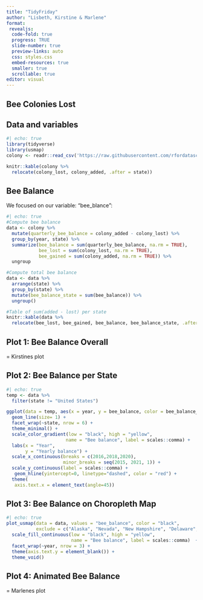 ```yaml
---
title: "TidyFriday"
author: "Lisbeth, Kirstine & Marlene"
format: 
 revealjs: 
  code-fold: true
  progress: TRUE
  slide-number: true
  preview-links: auto
  css: styles.css
  embed-resources: true
  smaller: true
  scrollable: true
editor: visual
---
```


## Bee Colonies Lost {background-color="black" background-image="https://media0.giphy.com/media/v1.Y2lkPTc5MGI3NjExazh3NTdlZ3ptbGJwa2oyeTJ3MjU1aTJoOTkxMTI2MTllYWZiczRkdyZlcD12MV9pbnRlcm5hbF9naWZfYnlfaWQmY3Q9Zw/Yr5cLTZS4Gp3CQRVHs/giphy.webp" background-size="400px"}

## Data and variables {.smaller}

```r
#| echo: true
library(tidyverse)
library(usmap)
colony <- readr::read_csv('https://raw.githubusercontent.com/rfordatascience/tidytuesday/master/data/2022/2022-01-11/colony.csv')

knitr::kable(colony %>% 
  relocate(colony_lost, colony_added, .after = state))
```

## Bee Balance

We focused on our variable: "bee_blance":

```r
#| echo: true
#Compute bee balance
data <- colony %>%
  mutate(quarterly_bee_balance = colony_added - colony_lost) %>%
  group_by(year, state) %>%
  summarize(bee_balance = sum(quarterly_bee_balance, na.rm = TRUE),
            bee_lost = sum(colony_lost, na.rm = TRUE),
            bee_gained = sum(colony_added, na.rm = TRUE)) %>%
  ungroup

#Compute total bee balance
data <- data %>%
  arrange(state) %>%
  group_by(state) %>%
  mutate(bee_balance_state = sum(bee_balance)) %>%
  ungroup()

#Table of sum(added - lost) per state
knitr::kable(data %>% 
  relocate(bee_lost, bee_gained, bee_balance, bee_balance_state, .after = state))

```

## Plot 1: Bee Balance Overall

= Kirstines plot

## Plot 2: Bee Balance per State

```r
#| echo: true
temp <- data %>%
  filter(state != "United States")

ggplot(data = temp, aes(x = year, y = bee_balance, color = bee_balance_state)) + 
  geom_line(size= 1) +
  facet_wrap(~state, nrow = 6) +
  theme_minimal() +
  scale_color_gradient(low = "black", high = "yellow",
                      name = "Bee balance", label = scales::comma) + 
  labs(x = "Year",
       y = "Yearly balance") +
  scale_x_continuous(breaks = c(2016,2018,2020), 
                     minor_breaks = seq(2015, 2021, 1)) +
  scale_y_continuous(label = scales::comma) +
   geom_hline(yintercept=0, linetype="dashed", color = "red") +
  theme(
   axis.text.x = element_text(angle=45))
```

## Plot 3: Bee Balance on Choropleth Map

```r
#| echo: true
plot_usmap(data = data, values = "bee_balance", color = "black",
           exclude = c("Alaska", "Nevada", "New Hampshire", "Delaware", "Rhode Island", "District of Columbia")) +
  scale_fill_continuous(low = "black", high = "yellow",
                        name = "Bee balance", label = scales::comma)  + 
  facet_wrap(~year, nrow = 3) +
  theme(axis.text.y = element_blank()) +
  theme_void()
```

## Plot 4: Animated Bee Balance

= Marlenes plot
